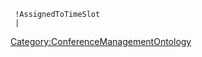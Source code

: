 {{{info|add title=New Module|edit title=Edit Module|page name=C<unique number;random;10>}}}
{{FormHeader|Module}}
  !AssignedToTimeSlot
  |{{{field|AssignedToTimeSlot|input type=text}}}
{{StandardFormSections}}
{{FormFooter}}
<noinclude>[[Category:ConferenceManagementOntology]]</noinclude>
